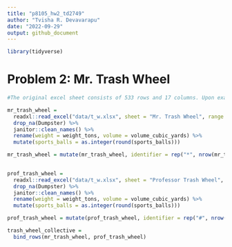 ```yaml
---
title: "p8105_hw2_td2749"
author: "Tvisha R. Devavarapu"
date: "2022-09-29"
output: github_document
---
```


```r
library(tidyverse)
```

# Problem 2: Mr. Trash Wheel

```r

#The original excel sheet consists of 533 rows and 17 columns. Upon examination of the entire 'Mr. Trash Wheel' sheet, I have realized that NA cells in the 'Dumpster' column be used to remove the associated rows in the process of creating a tidy/analysis-friendly sheet. By setting up a range, I have excluded the last 3 columns as they contain only notes and also the last two rows (containing totals figures). The resultant sheet has 453 dumpster-specific rows and 14 columns. 

mr_trash_wheel = 
  readxl::read_excel("data/t_w.xlsx", sheet = "Mr. Trash Wheel", range = "A2:N533", na = "") %>%
  drop_na(Dumpster) %>%
  janitor::clean_names() %>%
  rename(weight = weight_tons, volume = volume_cubic_yards) %>%
  mutate(sports_balls = as.integer(round(sports_balls)))

mr_trash_wheel = mutate(mr_trash_wheel, identifier = rep("*", nrow(mr_trash_wheel)))
  
```

```r
prof_trash_wheel = 
  readxl::read_excel("data/t_w.xlsx", sheet = "Professor Trash Wheel", range = "A2:N115", na = "") %>%
  drop_na(Dumpster) %>%
  janitor::clean_names() %>%
  rename(weight = weight_tons, volume = volume_cubic_yards) %>%
  mutate(sports_balls = as.integer(round(sports_balls)))

prof_trash_wheel = mutate(prof_trash_wheel, identifier = rep("#", nrow(prof_trash_wheel)))
```

```r
trash_wheel_collective = 
  bind_rows(mr_trash_wheel, prof_trash_wheel)
```


